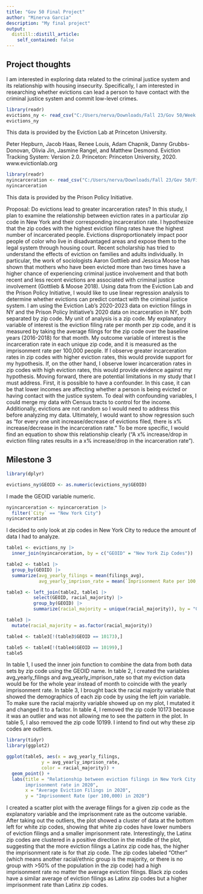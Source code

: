 ```yaml
---
title: "Gov 50 Final Project"
author: "Minerva Garcia"
description: "My final project"
output:
  distill::distill_article:
    self_contained: false
---
```




## Project thoughts

I am interested in exploring data related to the criminal justice system and its relationship with housing insecurity. Specifically, I am interested in researching whether evictions can lead a person to have contact with the criminal justice system and commit low-level crimes.  

```r
library(readr)
evictions_ny <- read_csv("C:/Users/nerva/Downloads/Fall 23/Gov 50/Week 4/gov50-final-project/newyork_monthly_2020_2021.csv")
evictions_ny
```
This data is provided by the Eviction Lab at Princeton University.

Peter Hepburn, Jacob Haas, Renee Louis, Adam Chapnik, Danny Grubbs-Donovan, Olivia Jin, Jasmine Rangel, and Matthew Desmond. Eviction Tracking System: Version 2.0. Princeton: Princeton University, 2020. www.evictionlab.org


```r
library(readr)
nyincarceration <- read_csv("C:/Users/nerva/Downloads/Fall 23/Gov 50/Final Project/IncarcerationDataNYZipCode3.csv")
nyincarceration
```
This data is provided by the Prison Policy Initiative.


Proposal: Do evictions lead to greater incarceration rates? In this study, I plan to examine the relationship between eviction rates in a particular zip code in New York and their corresponding incarceration rate. I hypothesize that the zip codes with the highest eviction filing rates have the highest number of incarcerated people. Evictions disproportionately impact poor people of color who live in disadvantaged areas and expose them to the legal system through housing court. Recent scholarship has tried to understand the effects of eviction on families and adults individually. In particular, the work of sociologists Aaron Gottlieb and Jessica Moose has shown that mothers who have been evicted more than two times have a higher chance of experiencing criminal justice involvement and that both recent and less recent evictions are associated with criminal justice involvement (Gottlieb & Moose 2018). Using data from the Eviction Lab and the Prison Policy Initiative, I would like to use linear regression analysis to determine whether evictions can predict contact with the criminal justice system. I am using the Eviction Lab's 2020-2023 data on eviction filings in NY and the Prison Policy Initiative's 2020 data on incarceration in NY, both separated by zip code. My unit of analysis is a zip code. My explanatory variable of interest is the eviction filing rate per month per zip code, and it is measured by taking the average filings for the zip code over the baseline years (2016-2018) for that month. My outcome variable of interest is the incarceration rate in each unique zip code, and it is measured as the imprisonment rate per 100,000 people. If I observe greater incarceration rates in zip codes with higher eviction rates, this would provide support for my hypothesis. If, on the other hand, I observe lower incarceration rates in zip codes with high eviction rates, this would provide evidence against my hypothesis. Moving forward, there are potential limitations in my study that I must address. First, it is possible to have a confounder. In this case, it can be that lower incomes are affecting whether a person is being evicted or having contact with the justice system. To deal with confounding variables, I could merge my data with Census tracts to control for the income. Additionally, evictions are not random so I would need to address this before analyzing my data. Ultimately, I would want to show regression such as "for every one unit increase/decrease of evictions filed, there is x% increase/decrease in the incarceration rate." To be more specific, I would find an equation to show this relationship clearly ("A x% increase/drop in eviction filing rates results in a x% increase/drop in the incarceration rate").     


## Milestone 3

```r
library(dplyr)
```
```r
evictions_ny$GEOID <- as.numeric(evictions_ny$GEOID)
```
I made the GEOID variable numeric.

```r
nyincarceration <- nyincarceration |>
  filter(`City` == "New York City") 
nyincarceration
```
I decided to only look at zip codes in New York City to reduce the amount of data I had to analyze.


```r
table1 <- evictions_ny |>
  inner_join(nyincarceration, by = c("GEOID" = "New York Zip Codes"))

table2 <- table1 |> 
  group_by(GEOID) |>
  summarize(avg_yearly_filings = mean(filings_avg),
            avg_yearly_imprison_rate = mean(`Imprisonment Rate per 100,000`))

table3 <- left_join(table2, table1 |> 
          select(GEOID, racial_majority) |> 
          group_by(GEOID) |> 
          summarize(racial_majority = unique(racial_majority)), by = "GEOID")

table3 |> 
  mutate(racial_majority = as.factor(racial_majority))

table4 <- table3[!(table3$GEOID == 10173),]

table5 <- table4[!(table4$GEOID == 10199),]
table5

```
In table 1, I used the inner join function to combine the data from both data sets by zip code using the GEOID name. 
In table 2, I created the variables avg_yearly_filings and avg_yearly_imprison_rate so that my eviction data would be for the whole year instead of month to coincide with the yearly imprisonment rate. 
In table 3, I brought back the racial majority variable that showed the demographics of each zip code by using the left join variable. To make sure the racial majority variable showed up on my plot, I mutated it and changed it to a factor. 
In table 4, I removed the zip code 10173 because it was an outlier and was not allowing me to see the pattern in the plot. 
In table 5, I also removed the zip code 10199. I intend to find out why these zip codes are outliers.

```r
library(tidyr)
library(ggplot2)

ggplot(table5, aes(x = avg_yearly_filings,
             y = avg_yearly_imprison_rate,
             color = racial_majority)) +
  geom_point() +
  labs(title = "Relationship between eviction filings in New York City and the 
       imprisonment rate in 2020",
       x = "Average Eviction Filings in 2020",
       y = "Imprisonment Rate (per 100,000) in 2020")

```
I created a scatter plot with the average filings for a given zip code as the explanatory variable and the imprisonment rate as the outcome variable. After taking out the outliers, the plot showed a cluster of data at the bottom left for white zip codes, showing that white zip codes have lower numbers of eviction filings and a smaller imprisonment rate. Interestingly, the Latinx zip codes are clustered in a positive direction in the middle of the plot, suggesting that the more eviction filings a Latinx zip code has, the higher the imprisonment rate is for that zip code. The zip codes labeled "Other" (which means another racial/ethnic group is the majority, or there is no group with >50% of the population in the zip code) had a high imprisonment rate no matter the average eviction filings. Black zip codes have a similar average of eviction filings as Latinx zip codes but a higher imprisonment rate than Latinx zip codes. 





